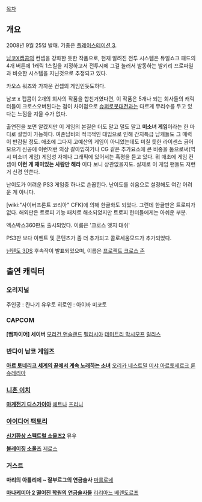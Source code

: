 [[목차]]

== 개요 ==
2008년 9월 25일 발매. 기종은 [[플레이스테이션 3]].

[[남코X캡콤]]의 컨셉을 강화한 듯한 작품으로, 현재 알려진 전투 시스템은 듀얼쇼크 패드의 4개 버튼에 1캐릭 1스킬을 지정하고서 전투시에 그걸 눌러서 발동하는 발키리 프로파일과 비슷한 시스템을 지닌것으로 추정되고 있다. 

카오스 워즈와 가까운 컨셉의 게임인듯도하다.

남코 x 캡콤이 2개의 회사의 작품을 합친거였다면, 이 작품은 5개나 되는 회사들의 캐릭터들이 크로스오버된다는 점이 차이점으로 [[슈퍼로봇대전]]과는 다르게 무리수를 두고 있다는 느낌을 지울 수가 없다.

출연진을 보면 알겠지만 이 게임의 본질은 더도 말고 덜도 말고 '''미소녀 게임'''이라는 한 마디로 설명이 가능하다. 여존남비의 적극적인 대입으로 인해 간지특급 남캐들도 그 매력이 반감될 정도. 애초에 그다지 고예산의 게임이 아니었는데도 미칠 듯한 라이센스 긁어모으기 신공에 이런저런 의상 갈아입히기나 CG 같은 추가요소에 큰 비중을 둠으로써(역시 미소녀 게임) 게임성 자체나 그래픽에 있어서는 혹평을 듣고 있다. 뭐 애초에 게임 컨셉이 '''이런 게 재미있는 사람만 해라''' 이다 보니 상관없을지도. 실제로 이 게임 팬들도 저런거 신경 안쓴다. 

난이도가 어려운 PS3 게임중 하나로 손꼽힌다. 난이도를 쉬움으로 설정해도 여간 어려운 게 아니다.

[wiki:"사이버프론트 코리아" CFK]에 의해 한글화도 되었다. 그런데 한글판은 트로피가 없다. 해외판은 트로피 기능 패치로 해소되었지만 트로피 헌터들에게는 아쉬운 부분.

엑스박스360판도 출시되었다. 이름은 '크로스 엣지 대쉬' 

PS3판 보다 이벤트 및 콘텐츠가 좀 더 추가되고 콜로세움모드가 추가되었다.

[[닌텐도 3DS]] 후속작이 발표되었으며, 이름은 [[프로젝트 크로스 존]]
== 출연 캐릭터 == 
=== 오리지널 ===
주인공 : 칸나기 유우토
히로인 : 아이바 미코토

=== CAPCOM === 
'''[뱀파이어] 세이버'''
[[모리건 앤슬랜드]]
[[펠리시아]]
[[데미트리 막시모프]]
[[릴리스]]

=== 반다이 남코 게임즈 === 
'''[[아르 토네리코 세계의 끝에서 계속 노래하는 소녀]]'''
[[오리카 네스트밀]]
[[미샤 아르토세르크 륜]]
[[슈레리아]]

=== [[니혼 이치]] === 
'''[[마계전기 디스가이아]]'''
[[에트나]]
[[프리니]]

=== [[아이디어 팩토리]] === 
'''[[신기환상 스펙트럴 소울즈2]]'''
뮤우

'''[[블레이징 소울즈]]'''
[[제로스(블레이징 소울즈)|제로스]]


=== 거스트 === 
'''마리의 아틀리에 ~ 잘부르그의 연금술사'''
[[마를로네]]

'''[[마나케미아 2 떨어진 학원의 연금술사들]]'''
[[리리아느 베렌도르프]]
